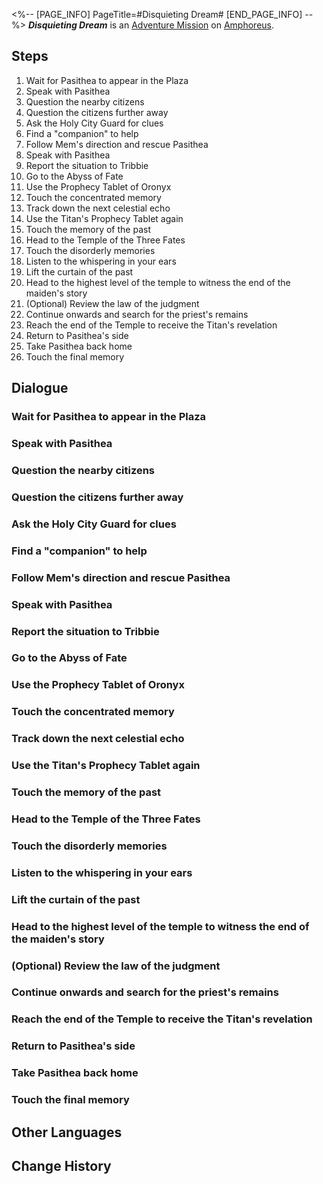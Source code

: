 <%-- [PAGE_INFO]
PageTitle=#Disquieting Dream#
[END_PAGE_INFO] --%>
{{Stub|Dialogue.}}
{{Mission Infobox
|id            = 2040301
|title         = 
|image         = <!--Mission Disquieting Dream.png-->
|type          = Adventure
|event_name    = 
|chapter       = 
|requirements  = [[Trailblaze Mission]] ''[[Hero, Bear Thy Coreflame]]'' completed
|summary       = The call of spirits has vanished from Pasithea's dreams. Only the murmurs of Oronyx remain, whispering the fate of humankind in an almost-silent dream.
|characters    = Acolyte; Attendant; Calm Priest; Citizens Outside the Temple; Devout Citizens; Dignified Citizen; Enthusiastic Citizen; Jittery Priest; Lazing Guard; Mem; Nameless Woman; Pasithea; Scornful Citizen; Silent Citizen; Trailblazer; Wavering Mother
|startLocation = [[Amphoreus]] - [["Eternal Holy City" Okhema]]
|world         = Amphoreus
|area          = "Eternal Holy City" Okhema
|prev          = 
|next          = 
|rewards       = Trailblaze EXP*400; Stellar Jade*50; Traveler's Guide*6; Refined Aether*5; Lost Crystal*6; Celestial Ambrosia*200; Credit*90,000
}}
'''''Disquieting Dream''''' is an [[Adventure Mission]] on [[Amphoreus]].

==Steps==
# Wait for Pasithea to appear in the Plaza
# Speak with Pasithea
# Question the nearby citizens
# Question the citizens further away
# Ask the Holy City Guard for clues
# Find a "companion" to help
# Follow Mem's direction and rescue Pasithea
# Speak with Pasithea
# Report the situation to Tribbie
# Go to the Abyss of Fate
# Use the Prophecy Tablet of Oronyx
# Touch the concentrated memory
# Track down the next celestial echo
# Use the Titan's Prophecy Tablet again
# Touch the memory of the past
# Head to the Temple of the Three Fates
# Touch the disorderly memories
# Listen to the whispering in your ears
# Lift the curtain of the past
# Head to the highest level of the temple to witness the end of the maiden's story
# (Optional) Review the law of the judgment
# Continue onwards and search for the priest's remains
# Reach the end of the Temple to receive the Titan's revelation
# Return to Pasithea's side
# Take Pasithea back home
# Touch the final memory

<!--
==Gameplay Notes==

--><!--
==Trial Character==

-->
==Dialogue==
{{Stub Dialogue}}
{{Dialogue End}}

===Wait for Pasithea to appear in the Plaza{{subst:void|<!--204030102-->}}===
{{Mission Description|type=adventure|location="Eternal Holy City" Okhema|update|You have already witnessed "prophecies" in many forms along your trailblazing expedition: Divinations of the Quantum History School, extrapolations of the Matrix of Prescience... Just what kind of fate will you be shown in Amphoreus?}}
{{Dialogue Start}}
:{{tx}}
{{Dialogue End}}

===Speak with Pasithea{{subst:void|<!--204030137-->}}===
{{Mission Description|type=adventure|location="Abyss of Fate" Janusopolis|update|Until the day our dreams fall quiet once more, until we meet again in the land of our dreams.}}
{{Dialogue Start}}
:{{tx}}
{{Dialogue End}}

===Question the nearby citizens{{subst:void|<!--204030103-->}}===
{{Mission Description|type=adventure|location="Eternal Holy City" Okhema|update|The prophet isn't working today. They're not working, not working.}}
{{Dialogue Start}}
:{{tx}}
{{Dialogue End}}

===Question the citizens further away{{subst:void|<!--204030104-->}}===
{{Dialogue Start}}
:{{tx}}
{{Dialogue End}}

===Ask the Holy City Guard for clues{{subst:void|<!--204030105-->}}===
{{Dialogue Start}}
:{{tx}}
{{Dialogue End}}

===Find a "companion" to help{{subst:void|<!--204030106-->}}===
{{Mission Description|type=adventure|location="Eternal Holy City" Okhema|update|Hmph, now you think of me?}}
{{Dialogue Start}}
:{{tx}}
{{Dialogue End}}

===Follow Mem's direction and rescue Pasithea{{subst:void|<!--204030107-->}}===
{{Mission Description|type=adventure|location="Eternal Holy City" Okhema|update|Pasithea is thinking of taking her own life... You must find her quickly!}}
{{Dialogue Start}}
:{{tx}}
{{Dialogue End}}

===Speak with Pasithea{{subst:void|<!--204030108-->}}===
{{Dialogue Start}}
:{{tx}}
{{Dialogue End}}

===Report the situation to Tribbie{{subst:void|<!--204030109-->}}===
{{Mission Description|type=adventure|location="Eternal Holy City" Okhema|update|Why are Oronyx's kin so intent on bothering Pasithea? Perhaps there is a clue to be found in the scattered celestial echoes?}}
{{Dialogue Start}}
:{{tx}}
{{Dialogue End}}

===Go to the Abyss of Fate{{subst:void|<!--204030110-->}}===
{{Dialogue Start}}
:{{tx}}
{{Dialogue End}}

===Use the Prophecy Tablet of Oronyx{{subst:void|<!--204030111-->}}===
{{Dialogue Start}}
:{{tx}}
{{Dialogue End}}

===Touch the concentrated memory{{subst:void|<!--204030112-->}}===
{{Mission Description|type=adventure|location="Abyss of Fate" Janusopolis|update|Do you remember your original prayer? Pasithea, the great Oronyx sent you divine inspiration. Perhaps, your fate was decided from that very moment.}}
{{Dialogue Start}}
:{{tx}}
{{Dialogue End}}

===Track down the next celestial echo{{subst:void|<!--204030116-->}}===
{{Mission Description|type=adventure|location="Abyss of Fate" Janusopolis|update|In the ruins of Janusopolis, the scattered Titans relive the past in their sleep.}}
{{Dialogue Start}}
:{{tx}}
{{Dialogue End}}

===Use the Titan's Prophecy Tablet again{{subst:void|<!--204030117-->}}===
{{Dialogue Start}}
:{{tx}}
{{Dialogue End}}

===Touch the memory of the past{{subst:void|<!--204030118-->}}===
{{Mission Description|type=adventure|location="Abyss of Fate" Janusopolis|update|O Fate Titans! If you have seen our tragic destiny, why would you not save us? Why would you allow the black tide to devour everything? Or could it be that even you yourselves are powerless against it?}}
{{Dialogue Start}}
:{{tx}}
{{Dialogue End}}

===Head to the Temple of the Three Fates{{subst:void|<!--204030122-->}}===
{{Mission Description|type=adventure|location="Abyss of Fate" Janusopolis|update|Praise Oronyx. May your revelations be absolute and your prophecies unshakeable. Please reveal our destiny to us.}}
{{Dialogue Start}}
:{{tx}}
{{Dialogue End}}

===Touch the disorderly memories{{subst:void|<!--204030123-->}}===
{{Mission Description|type=adventure|location="Abyss of Fate" Janusopolis|update|It cannot be warped, it cannot be shaken, it cannot be defied, it cannot be changed. Why? Because this is destiny, destiny, destiny, destiny.}}
{{Dialogue Start}}
:{{tx}}
{{Dialogue End}}

===Listen to the whispering in your ears{{subst:void|<!--204030126-->}}===
{{Dialogue Start}}
:{{tx}}
{{Dialogue End}}

===Lift the curtain of the past{{subst:void|<!--204030127-->}}===
{{Mission Description|type=adventure|location="Abyss of Fate" Janusopolis|update|The night's dream has begun to rumble.}}
{{Dialogue Start}}
:{{tx}}
{{Dialogue End}}

===Head to the highest level of the temple to witness the end of the maiden's story{{subst:void|<!--204030130-->}}===
{{Mission Description|type=adventure|location="Abyss of Fate" Janusopolis|update|Mother, do you hate her? If she had not handed you over to those greedy priests, you would never have to bear such a painful destiny?}}
{{Dialogue Start}}
:{{tx}}
{{Dialogue End}}

===(Optional) Review the law of the judgment{{subst:void|<!--204030129-->}}===
{{Mission Description|type=adventure|location="Abyss of Fate" Janusopolis|update|Is your soul heavy? Or is it light?}}
{{Dialogue Start}}
:{{tx}}
{{Dialogue End}}

===Continue onwards and search for the priest's remains{{subst:void|<!--204030131-->}}===
{{Mission Description|type=adventure|location="Abyss of Fate" Janusopolis|update|You want nothing more than to curse the name of the priests of this fabricated prophecy. Unfortunately, they have already passed to the realm of Thanatos before you were able.}}
{{Dialogue Start}}
:{{tx}}
{{Dialogue End}}

===Reach the end of the Temple to receive the Titan's revelation{{subst:void|<!--204030132-->}}===
{{Mission Description|type=adventure|location="Abyss of Fate" Janusopolis|update|Now, child. Let us return to where this story all began, before all of this tragedy had occurred. Oronyx has graciously granted you the eyes to see the future. Everything can still be changed.}}
{{Dialogue Start}}
:{{tx}}
{{Dialogue End}}

===Return to Pasithea's side{{subst:void|<!--204030133-->}}===
{{Mission Description|type=adventure|location="Eternal Holy City" Okhema|update|You have found all of the celestial echoes, but the Titankin was nowhere to be seen in them.}}
{{Dialogue Start}}
:{{tx}}
{{Dialogue End}}

===Take Pasithea back home{{subst:void|<!--204030135-->}}===
{{Mission Description|type=adventure|location="Abyss of Fate" Janusopolis|update|Until the day our dreams fall quiet once more, until we meet again in the land of our dreams.}}
{{Dialogue Start}}
:{{tx}}
{{Dialogue End}}

===Touch the final memory{{subst:void|<!--204030136-->}}===
{{Dialogue Start}}
:{{tx}}
{{Dialogue End}}

==Other Languages==
{{Other Languages
|en   = Disquieting Dream
|zhs  = 夜梦难缄默
|zht  = 夜夢難緘默
|ja   = 沈黙不向きな夜の夢
|ko   = 한밤중의 꿈은 침묵하지 않고
|es   = Los sueños no son silenciosos
|fr   = Agitations d'un rêve profond
|ru   = Тревожные сны
|th   = คืนฝันยากจะเงียบงัน
|vi   = Giấc Mộng Bất An
|de   = Unruhe in einem tiefen Traum
|id   = Mimpi yang Meresahkan
|pt   = Sonho Inquietante
}}

==Change History==
{{Change History|3.0}}

